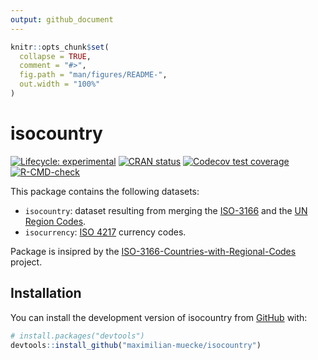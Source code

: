 ```yaml
---
output: github_document
---
```


<!-- README.md is generated from README.Rmd. Please edit that file -->

```r
knitr::opts_chunk$set(
  collapse = TRUE,
  comment = "#>",
  fig.path = "man/figures/README-",
  out.width = "100%"
)
```

# isocountry

<!-- badges: start -->
[![Lifecycle: experimental](https://img.shields.io/badge/lifecycle-experimental-orange.svg)](https://lifecycle.r-lib.org/articles/stages.html#experimental)
[![CRAN status](https://www.r-pkg.org/badges/version/isocountry)](https://CRAN.R-project.org/package=isocountry)
[![Codecov test coverage](https://codecov.io/gh/maximilian-muecke/isocountry/branch/main/graph/badge.svg)](https://app.codecov.io/gh/maximilian-muecke/isocountry?branch=main)
[![R-CMD-check](https://github.com/maximilian-muecke/isocountry/actions/workflows/R-CMD-check.yaml/badge.svg)](https://github.com/maximilian-muecke/isocountry/actions/workflows/R-CMD-check.yaml)
<!-- badges: end -->

This package contains the following datasets:

- `isocountry`: dataset resulting from merging the [ISO-3166](https://en.wikipedia.org/wiki/ISO_3166-1) and the [UN Region Codes](https://unstats.un.org/unsd/methodology/m49/overview).
- `isocurrency`: [ISO 4217](https://www.iban.com/currency-codes) currency codes.

Package is insipred by the [ISO-3166-Countries-with-Regional-Codes](https://github.com/lukes/ISO-3166-Countries-with-Regional-Codes) project.

## Installation

You can install the development version of isocountry from [GitHub](https://github.com/) with:

``` r
# install.packages("devtools")
devtools::install_github("maximilian-muecke/isocountry")
```
